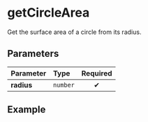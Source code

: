 
# getCircleArea

Get the surface area of a circle from its radius.

## Parameters

| Parameter  | Type     | Required |
| :--------- | :------- | :------: |
| **radius** | `number` |    ✔     |

## Example

<Example radius={10} />
